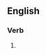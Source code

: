 ==English==

===Verb===
{{head|en|present participle}}

# {{present participle of|rebel|lang=en|nocat=1}}